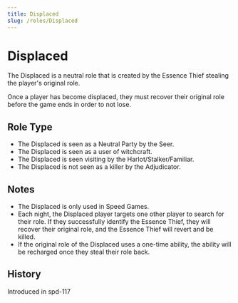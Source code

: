 ```yaml
---
title: Displaced
slug: /roles/Displaced
---
```


# Displaced

The Displaced is a neutral role that is created by the Essence Thief stealing the player's original role.

Once a player has become displaced, they must recover their original role before the game ends in order to not lose.

## Role Type

- The Displaced is seen as a Neutral Party by the Seer.
- The Displaced is seen as a user of witchcraft.
- The Displaced is seen visiting by the Harlot/Stalker/Familiar.
- The Displaced is not seen as a killer by the Adjudicator.

## Notes

- The Displaced is only used in Speed Games.
- Each night, the Displaced player targets one other player to search for their role. If they successfully identify the Essence Thief, they will recover their original role, and the Essence Thief will revert and be killed.
- If the original role of the Displaced uses a one-time ability, the ability will be recharged once they steal their role back.

## History

<timeline>
  <event interval="2018-09-15">Introduced in spd-117</event>
</timeline>
